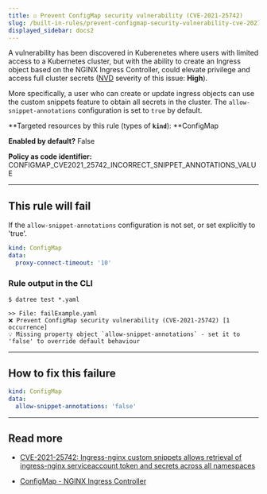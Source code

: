 ```yaml
---
title: ☑️ Prevent ConfigMap security vulnerability (CVE-2021-25742)
slug: /built-in-rules/prevent-configmap-security-vulnerability-cve-2021-25742
displayed_sidebar: docs2
---
```


A vulnerability has been discovered in Kuberenetes where users with limited access to a Kubernetes cluster, but with the ability to create an Ingress object based on the NGINX Ingress Controller, could elevate privilege and access full cluster secrets ([NVD](https://nvd.nist.gov/vuln/detail/CVE-2021-25742) severity of this issue: **High**).

More specifically, a user who can create or update ingress objects can use the custom snippets feature to obtain all secrets in the cluster. The `allow-snippet-annotations` configuration is set to `true` by default.

**Targeted resources by this rule (types of **`kind`**): **ConfigMap

**Enabled by default?** False

**Policy as code identifier:** CONFIGMAP_CVE2021_25742_INCORRECT_SNIPPET_ANNOTATIONS_VALUE

---

## This rule will fail

If the `allow-snippet-annotations` configuration is not set, or set explicitly to 'true'.

```yaml
kind: ConfigMap
data:
  proxy-connect-timeout: '10'
```

### Rule output in the CLI

```terminal
$ datree test *.yaml

>> File: failExample.yaml
❌ Prevent ConfigMap security vulnerability (CVE-2021-25742) [1 occurrence]
💡 Missing property object `allow-snippet-annotations` - set it to 'false' to override default behaviour
```

---

## How to fix this failure

```yaml
kind: ConfigMap
data:
  allow-snippet-annotations: 'false'
```

---

## Read more[](https://www.datree.io/resources/kubernetes-configuration-mistakes#anchor3)

- [CVE-2021-25742: Ingress-nginx custom snippets allows retrieval of ingress-nginx serviceaccount token and secrets across all namespaces](https://github.com/kubernetes/ingress-nginx/issues/7837)

- [ConfigMap - NGINX Ingress Controller](https://kubernetes.github.io/ingress-nginx/user-guide/nginx-configuration/configmap/#allow-snippet-annotations)
